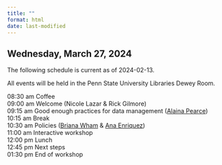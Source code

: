 ```yaml
---
title: ""
format: html
date: last-modified
---
```


## Wednesday, March 27, 2024

The following schedule is current as of 2024-02-13.

All events will be held in the Penn State University Libraries Dewey Room.

08:30 am Coffee</br>
09:00 am Welcome (Nicole Lazar & Rick Gilmore)</br>
09:15 am Good enough practices for data management ([Alaina Pearce](people.qmd#alaina-pearce))</br>
10:15 am Break</br>
10:30 am Policies ([Briana Wham](people.qmd#briana-wham) & [Ana Enriquez](people.qmd$ana-enriquez))</br>
11:00 am Interactive workshop</br>
12:00 pm Lunch</br>
12:45 pm Next steps</br>
01:30 pm End of workshop
